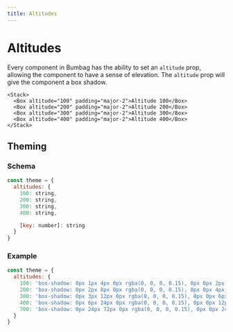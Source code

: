 ```yaml
---
title: Altitudes
---
```


# Altitudes

Every component in Bumbag has the ability to set an `altitude` prop, allowing the component to have a sense of elevation. The `altitude` prop will give the component a box shadow.

```jsx-live
<Stack>
  <Box altitude="100" padding="major-2">Altitude 100</Box>
  <Box altitude="200" padding="major-2">Altitude 200</Box>
  <Box altitude="300" padding="major-2">Altitude 300</Box>
  <Box altitude="400" padding="major-2">Altitude 400</Box>
</Stack>
```


## Theming

### Schema

```jsx
const theme = {
  altitudes: {
    100: string,
    200: string,
    300: string,
    400: string,

    [key: number]: string
  }
}
```

### Example

```jsx
const theme = {
  altitudes: {
    100: 'box-shadow: 0px 1px 4px 0px rgba(0, 0, 0, 0.15), 0px 0px 2px 1px rgba(0, 0, 0, 0.02)',
    200: 'box-shadow: 0px 2px 8px 0px rgba(0, 0, 0, 0.15), 0px 0px 4px 2px rgba(0, 0, 0, 0.02)',
    300: 'box-shadow: 0px 3px 12px 0px rgba(0, 0, 0, 0.15), 0px 0px 6px 3px rgba(0, 0, 0, 0.02)',
    400: 'box-shadow: 0px 6px 24px 0px rgba(0, 0, 0, 0.15), 0px 0px 12px 6px rgba(0, 0, 0, 0.02)',
    700: 'box-shadow: 0px 24px 72px 0px rgba(0, 0, 0, 0.15), 0px 0px 24px 72px rgba(0, 0, 0, 0.02)',
  }
}
```
